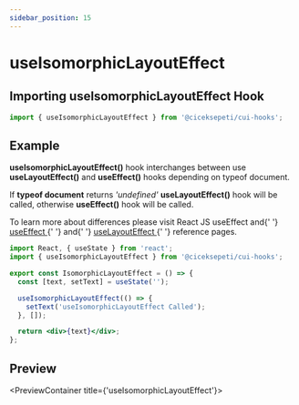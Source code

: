 ```yaml
---
sidebar_position: 15
---
```



# useIsomorphicLayoutEffect

## Importing useIsomorphicLayoutEffect Hook

```jsx
import { useIsomorphicLayoutEffect } from '@ciceksepeti/cui-hooks';
```

## Example

<AdmonitionContainer type='info'>

**useIsomorphicLayoutEffect()** hook interchanges between use **useLayoutEffect()** and **useEffect()** hooks depending on typeof document.

If **typeof document** returns _'undefined'_ **useLayoutEffect()** hook will be called, otherwise **useEffect()** hook will be called.

</AdmonitionContainer>

<AdmonitionContainer type="tip">
  To learn more about differences please visit React JS useEffect and{' '}
  <a href="https://reactjs.org/docs/hooks-reference.html#useeffect">
    useEffect
  </a>{' '}
  and{' '}
  <a href="https://reactjs.org/docs/hooks-reference.html#useeffect">
    useLayoutEffect
  </a>{' '}
  reference pages.
</AdmonitionContainer>

```jsx
import React, { useState } from 'react';
import { useIsomorphicLayoutEffect } from '@ciceksepeti/cui-hooks';

export const IsomorphicLayoutEffect = () => {
  const [text, setText] = useState('');

  useIsomorphicLayoutEffect(() => {
    setText('useIsomorphicLayoutEffect Called');
  }, []);

  return <div>{text}</div>;
};
```

## Preview

<PreviewContainer title={'useIsomorphicLayoutEffect'}>

<IsomorphicLayoutEffect />

</PreviewContainer>
